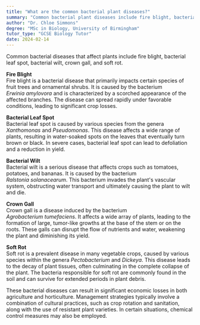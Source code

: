 ```yaml
---
title: "What are the common bacterial plant diseases?"
summary: "Common bacterial plant diseases include fire blight, bacterial leaf spot, bacterial wilt, crown gall, and soft rot, each affecting plant health and productivity in various ways."
author: "Dr. Chloe Simmons"
degree: "MSc in Biology, University of Birmingham"
tutor_type: "GCSE Biology Tutor"
date: 2024-02-14
---
```


Common bacterial diseases that affect plants include fire blight, bacterial leaf spot, bacterial wilt, crown gall, and soft rot.

**Fire Blight**  
Fire blight is a bacterial disease that primarily impacts certain species of fruit trees and ornamental shrubs. It is caused by the bacterium $Erwinia\ amylovora$ and is characterized by a scorched appearance of the affected branches. The disease can spread rapidly under favorable conditions, leading to significant crop losses.

**Bacterial Leaf Spot**  
Bacterial leaf spot is caused by various species from the genera $Xanthomonas$ and $Pseudomonas$. This disease affects a wide range of plants, resulting in water-soaked spots on the leaves that eventually turn brown or black. In severe cases, bacterial leaf spot can lead to defoliation and a reduction in yield.

**Bacterial Wilt**  
Bacterial wilt is a serious disease that affects crops such as tomatoes, potatoes, and bananas. It is caused by the bacterium $Ralstonia\ solanacearum$. This bacterium invades the plant's vascular system, obstructing water transport and ultimately causing the plant to wilt and die.

**Crown Gall**  
Crown gall is a disease induced by the bacterium $Agrobacterium\ tumefaciens$. It affects a wide array of plants, leading to the formation of large, tumor-like growths at the base of the stem or on the roots. These galls can disrupt the flow of nutrients and water, weakening the plant and diminishing its yield.

**Soft Rot**  
Soft rot is a prevalent disease in many vegetable crops, caused by various species within the genera $Pectobacterium$ and $Dickeya$. This disease leads to the decay of plant tissues, often culminating in the complete collapse of the plant. The bacteria responsible for soft rot are commonly found in the soil and can survive for extended periods in plant debris.

These bacterial diseases can result in significant economic losses in both agriculture and horticulture. Management strategies typically involve a combination of cultural practices, such as crop rotation and sanitation, along with the use of resistant plant varieties. In certain situations, chemical control measures may also be employed.
    